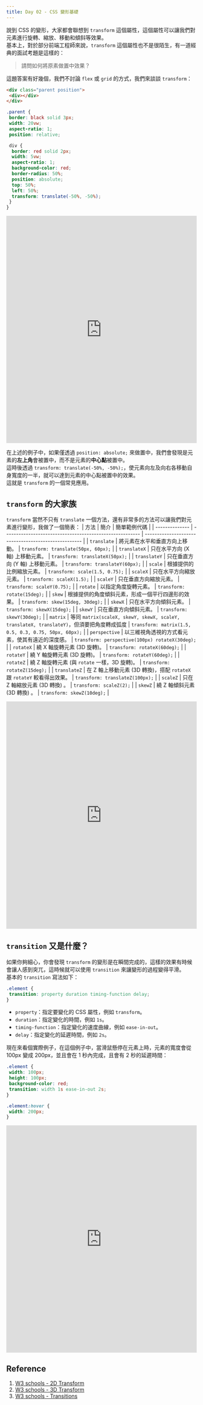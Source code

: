 ```yaml
---
title: Day 02 - CSS 變形基礎
---
```

說到 CSS 的變形，大家都會聯想到 `transform` 這個屬性，這個屬性可以讓我們對元素進行旋轉、縮放、移動和傾斜等效果。  
基本上，對於部分前端工程師來說，`transform` 這個屬性也不是很陌生，有一道經典的面試考題是這樣的：

> 請問如何將原素做置中效果？

這題答案有好幾個，我們不討論 `flex` 或 `grid` 的方式，我們來談談 `transform`：
```html
<div class="parent position">
 <div></div>
</div>
```
```css
.parent {
 border: black solid 3px;
 width: 20vw;
 aspect-ratio: 1;
 position: relative;

 div {
  border: red solid 2px;
  width: 5vw;
  aspect-ratio: 1;
  background-color: red;
  border-radius: 50%;
  position: absolute;
  top: 50%;
  left: 50%;
  transform: translate(-50%, -50%);
 }
}
```
<iframe width="100%" height="600" title="Untitled" src="https://codepen.io/ChungYingHo/embed/OJeOprx?default-tab=html%2Cresult" frameborder="no" loading="lazy" allowtransparency="true" allowfullscreen="true">
  See the Pen <a href="https://codepen.io/ChungYingHo/pen/OJeOprx">
  Untitled</a> by ChungYingHo (<a href="https://codepen.io/ChungYingHo">@ChungYingHo</a>)
  on <a href="https://codepen.io">CodePen</a>.
</iframe>

在上述的例子中，如果僅透過 `position: absolute;` 來做置中，我們會發現是元素的**左上角**會被置中，而不是元素的**中心點**被置中。  
這時後透過 `transform: translate(-50%, -50%);`，使元素向左及向右各移動自身寬度的一半，就可以達到元素的中心點被置中的效果。  
這就是 `transform` 的一個常見應用。

## `transform` 的大家族
`transform` 當然不只有 `translate` 一個方法，還有非常多的方法可以讓我們對元素進行變形，我做了一個簡表：
| 方法           | 簡介                                                     | 簡單範例代碼                                          |
| -------------- | -------------------------------------------------------- | ---------------------------------------------------- |
| `translate`    | 將元素在水平和垂直方向上移動。                            | `transform: translate(50px, 60px);`                 |
| `translateX`   | 只在水平方向 (X 軸) 上移動元素。                          | `transform: translateX(50px);`                       |
| `translateY`   | 只在垂直方向 (Y 軸) 上移動元素。                          | `transform: translateY(60px);`                      |
| `scale`        | 根據提供的比例縮放元素。                                 | `transform: scale(1.5, 0.75);`                          |
| `scaleX`       | 只在水平方向縮放元素。                                    | `transform: scaleX(1.5);`                            |
| `scaleY`       | 只在垂直方向縮放元素。                                    | `transform: scaleY(0.75);`                              |
| `rotate`       | 以指定角度旋轉元素。                                      | `transform: rotate(15deg);`                          |
| `skew`         | 根據提供的角度傾斜元素，形成一個平行四邊形的效果。        | `transform: skew(15deg, 30deg);`                     |
| `skewX`        | 只在水平方向傾斜元素。                                    | `transform: skewX(15deg);`                           |
| `skewY`        | 只在垂直方向傾斜元素。                                    | `transform: skewY(30deg);`                           |
| `matrix`       | 等同 `matrix(scaleX, skewY, skewX, scaleY, translateX, translateY)`，但須要把角度轉成弧度 | `transform: matrix(1.5, 0.5, 0.3, 0.75, 50px, 60px);`   |
| `perspective`  | 以三維視角透視的方式看元素，使其有遠近的深度感。          | `transform: perspective(100px) rotateX(30deg);`     |
| `rotateX`      | 繞 X 軸旋轉元素 (3D 旋轉)。                              | `transform: rotateX(60deg);`                         |
| `rotateY`      | 繞 Y 軸旋轉元素 (3D 旋轉)。                              | `transform: rotateY(60deg);`                         |
| `rotateZ`      | 繞 Z 軸旋轉元素 (與 `rotate` 一樣，3D 旋轉)。             | `transform: rotateZ(15deg);`                         |
| `translateZ`   | 在 Z 軸上移動元素 (3D 轉換)，搭配 `rotateX` 跟 `rotateY` 較看得出效果。      | `transform: translateZ(100px);`        |
| `scaleZ`       | 只在 Z 軸縮放元素 (3D 轉換) 。                            | `transform: scaleZ(2);`                              |
| `skewZ`        | 繞 Z 軸傾斜元素 (3D 轉換) 。                              | `transform: skewZ(10deg);`                           |

<iframe width="100%" height="600" title="day 2 - transform_method" src="https://codepen.io/ChungYingHo/embed/gONXWvj?default-tab=html%2Cresult" frameborder="no" loading="lazy" allowtransparency="true" allowfullscreen="true">
  See the Pen <a href="https://codepen.io/ChungYingHo/pen/gONXWvj">
  day 2 - transform_method</a> by ChungYingHo (<a href="https://codepen.io/ChungYingHo">@ChungYingHo</a>)
  on <a href="https://codepen.io">CodePen</a>.
</iframe>

## `transition` 又是什麼？
如果你夠細心，你會發現 `transform` 的變形是在瞬間完成的，這樣的效果有時候會讓人感到突兀，這時候就可以使用 `transition` 來讓變形的過程變得平滑。  
基本的 `transition` 寫法如下：
```css
.element {
 transition: property duration timing-function delay;
}
```
- `property`：指定要變化的 CSS 屬性，例如 `transform`。
- `duration`：指定變化的時間，例如 `1s`。
- `timing-function`：指定變化的速度曲線，例如 `ease-in-out`。
- `delay`：指定變化的延遲時間，例如 `2s`。

現在來看個實際例子，在這個例子中，當滑鼠懸停在元素上時，元素的寬度會從 100px 變成 200px，並且會在 1 秒內完成，且會有 2 秒的延遲時間：
```css
.element {
 width: 100px;
 height: 100px;
 background-color: red;
 transition: width 1s ease-in-out 2s;
}

.element:hover {
 width: 200px;
}
```
<iframe width="100%" height="600" title="day 2 - transition" src="https://codepen.io/ChungYingHo/embed/poXdPxo?default-tab=html%2Cresult" frameborder="no" loading="lazy" allowtransparency="true" allowfullscreen="true">
  See the Pen <a href="https://codepen.io/ChungYingHo/pen/poXdPxo">
  day 2 - transition</a> by ChungYingHo (<a href="https://codepen.io/ChungYingHo">@ChungYingHo</a>)
  on <a href="https://codepen.io">CodePen</a>.
</iframe>

## Reference
1. [W3 schools - 2D Transform](https://www.w3schools.com/css/css3_2dtransforms.asp)
2. [W3 schools - 3D Transform](https://www.w3schools.com/css/css3_3dtransforms.asp)
3. [W3 schools - Transitions](https://www.w3schools.com/css/css3_transitions.asp)